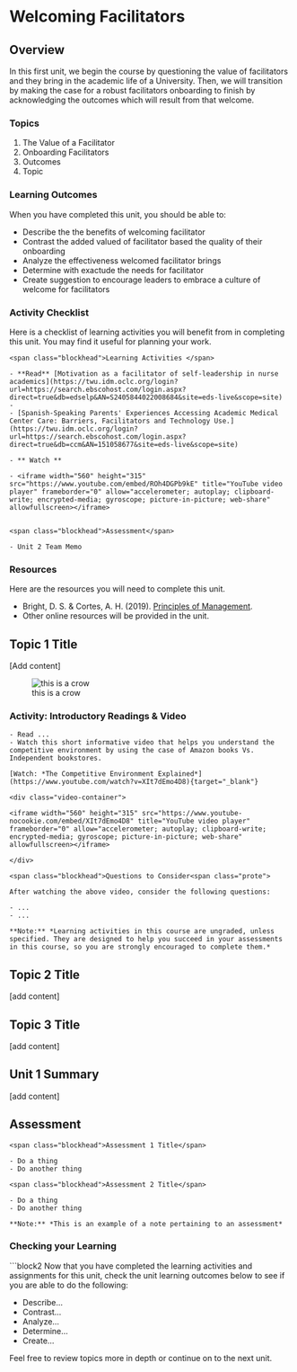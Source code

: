 # Welcoming Facilitators


## Overview {-}

In this first unit, we begin the course by questioning the value of facilitators and they bring in the academic life of a University. Then, we will transition by making the case for a robust facilitators onboarding to finish by acknowledging the outcomes which will result from that welcome.

### Topics {-}

1. The Value of a Facilitator
2. Onboarding Facilitators  
3. Outcomes
4. Topic  

### Learning Outcomes {-}

When you have completed this unit, you should be able to:

- Describe the the benefits of welcoming facilitator 
- Contrast the added valued of facilitator based the quality of their onboarding
- Analyze the effectiveness welcomed facilitator brings
- Determine with exactude the needs for facilitator
- Create suggestion to encourage leaders to embrace a culture of welcome for facilitators

### Activity Checklist{-}

Here is a checklist of learning activities you will benefit from in completing this unit. You may find it useful for planning your work.

```block2

<span class="blockhead">Learning Activities </span>

- **Read** [Motivation as a facilitator of self-leadership in nurse academics](https://twu.idm.oclc.org/login?url=https://search.ebscohost.com/login.aspx?direct=true&db=edselp&AN=S2405844022008684&site=eds-live&scope=site)  
- 
- [Spanish-Speaking Parents' Experiences Accessing Academic Medical Center Care: Barriers, Facilitators and Technology Use.](https://twu.idm.oclc.org/login?url=https://search.ebscohost.com/login.aspx?direct=true&db=ccm&AN=151058677&site=eds-live&scope=site)

- ** Watch ** 
  
- <iframe width="560" height="315" src="https://www.youtube.com/embed/ROh4DGPb9kE" title="YouTube video player" frameborder="0" allow="accelerometer; autoplay; clipboard-write; encrypted-media; gyroscope; picture-in-picture; web-share" allowfullscreen></iframe>


```

```block2

<span class="blockhead">Assessment</span> 

- Unit 2 Team Memo  

```

### Resources {-}

Here are the resources you will need to complete this unit.

- Bright, D. S. & Cortes, A. H. (2019). [Principles of Management](https://openstax.org/details/books/principles-management){target="_blank"}.  
- Other online resources will be provided in the unit.  

## Topic 1 Title

[Add content]

![this is a crow](assets/sample/crow.jpg)

### Activity: Introductory Readings & Video {-}

```block2

- Read ...  
- Watch this short informative video that helps you understand the competitive environment by using the case of Amazon books Vs. Independent bookstores.  

[Watch: *The Competitive Environment Explained*](https://www.youtube.com/watch?v=XIt7dEmo4D8){target="_blank"}

<div class="video-container">

<iframe width="560" height="315" src="https://www.youtube-nocookie.com/embed/XIt7dEmo4D8" title="YouTube video player" frameborder="0" allow="accelerometer; autoplay; clipboard-write; encrypted-media; gyroscope; picture-in-picture; web-share" allowfullscreen></iframe>

</div>

<span class="blockhead">Questions to Consider<span class="prote">

After watching the above video, consider the following questions:

- ...  
- ...  

**Note:** *Learning activities in this course are ungraded, unless specified. They are designed to help you succeed in your assessments in this course, so you are strongly encouraged to complete them.*

```

## Topic 2 Title

[add content]

## Topic 3 Title

[add content]

## Unit 1 Summary {-}

[add content]

## Assessment{-}

```block2

<span class="blockhead">Assessment 1 Title</span>

- Do a thing  
- Do another thing  

<span class="blockhead">Assessment 2 Title</span>

- Do a thing  
- Do another thing  

**Note:** *This is an example of a note pertaining to an assessment*

```

### Checking your Learning{-}

```block2

Now that you have completed the learning activities and assignments for this unit, check the unit learning outcomes below to see if you are able to do the following:

- Describe...  
- Contrast...  
- Analyze...  
- Determine...  
- Create...  

Feel free to review topics more in depth or continue on to the next unit.

